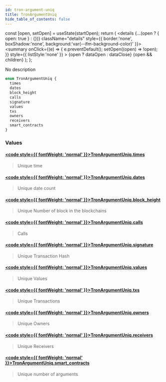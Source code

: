 ```yaml
---
id: tron-argument-uniq
title: TronArgumentUniq
hide_table_of_contents: false
---
```







  const [open, setOpen] = useState(startOpen);
  return (
    <details {...(open ? { open: true } : {})} className="details" style={{ border:'none', boxShadow:'none', background:'var(--ifm-background-color)' }}>
      <summary
        onClick={(e) => {
          e.preventDefault();
          setOpen((open) => !open);
        }}
        style={{ listStyle:'none' }}
      >
      {open ? dataOpen : dataClose}
      </summary>
      {open && children}
    </details>
  );
};








No description


```graphql
enum TronArgumentUniq {
  times
  dates
  block_height
  calls
  signature
  values
  txs
  owners
  receivers
  smart_contracts
}
```




### Values

#### [<code style={{ fontWeight: 'normal' }}>TronArgumentUniq.<b>times</b></code>](#)  
> 
> 
> Unique time
> 

#### [<code style={{ fontWeight: 'normal' }}>TronArgumentUniq.<b>dates</b></code>](#)  
> 
> 
> Unique date count
> 

#### [<code style={{ fontWeight: 'normal' }}>TronArgumentUniq.<b>block_height</b></code>](#)  
> 
> 
> Unique Number of block in the blockchains
> 

#### [<code style={{ fontWeight: 'normal' }}>TronArgumentUniq.<b>calls</b></code>](#)  
> 
> 
> Calls
> 

#### [<code style={{ fontWeight: 'normal' }}>TronArgumentUniq.<b>signature</b></code>](#)  
> 
> 
> Unique Transaction Hash
> 

#### [<code style={{ fontWeight: 'normal' }}>TronArgumentUniq.<b>values</b></code>](#)  
> 
> 
> Unique Values
> 

#### [<code style={{ fontWeight: 'normal' }}>TronArgumentUniq.<b>txs</b></code>](#)  
> 
> 
> Unique Transactions
> 

#### [<code style={{ fontWeight: 'normal' }}>TronArgumentUniq.<b>owners</b></code>](#)  
> 
> 
> Unique Owners
> 

#### [<code style={{ fontWeight: 'normal' }}>TronArgumentUniq.<b>receivers</b></code>](#)  
> 
> 
> Unique Receivers
> 

#### [<code style={{ fontWeight: 'normal' }}>TronArgumentUniq.<b>smart_contracts</b></code>](#)  
> 
> 
> Unique number of arguments
> 



